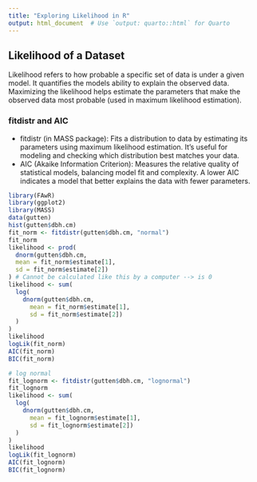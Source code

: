 ```yaml
---
title: "Exploring Likelihood in R"
output: html_document  # Use `output: quarto::html` for Quarto
---
```


## Likelihood of a Dataset
Likelihood refers to how probable a specific set of data is under a given model.
It quantifies the models ability to explain the observed data.
Maximizing the likelihood helps estimate the parameters that make the observed data
most probable (used in maximum likelihood estimation).

### fitdistr and AIC
- fitdistr (in MASS package): Fits a distribution to data by estimating
  its parameters using maximum likelihood estimation.
  It's useful for modeling and checking which distribution best matches your data.
- AIC (Akaike Information Criterion): Measures the relative quality
  of statistical models, balancing model fit and complexity. A lower AIC
  indicates a model that better explains the data with fewer parameters.

```r
library(FAwR)
library(ggplot2)
library(MASS)
data(gutten)
hist(gutten$dbh.cm)
fit_norm <- fitdistr(gutten$dbh.cm, "normal")
fit_norm
likelihood <- prod(
  dnorm(gutten$dbh.cm,
  mean = fit_norm$estimate[1],
  sd = fit_norm$estimate[2])
) # Cannot be calculated like this by a computer --> is 0
likelihood <- sum(
  log(
    dnorm(gutten$dbh.cm,
      mean = fit_norm$estimate[1],
      sd = fit_norm$estimate[2])
  )
)
likelihood
logLik(fit_norm)
AIC(fit_norm)
BIC(fit_norm)

# log normal
fit_lognorm <- fitdistr(gutten$dbh.cm, "lognormal")
fit_lognorm
likelihood <- sum(
  log(
    dnorm(gutten$dbh.cm,
      mean = fit_lognorm$estimate[1],
      sd = fit_lognorm$estimate[2])
  )
)
likelihood
logLik(fit_lognorm)
AIC(fit_lognorm)
BIC(fit_lognorm)
```

